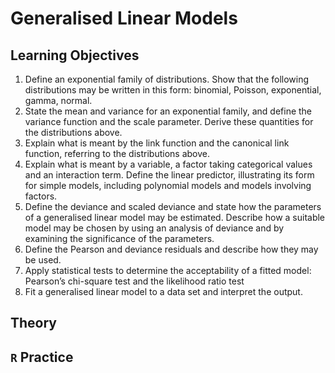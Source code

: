 # Generalised Linear Models

## Learning Objectives {-#objectives-glm}

1. Define an exponential family of distributions. Show that the following distributions may be written in this form: binomial, Poisson, exponential, gamma, normal.
2. State the mean and variance for an exponential family, and define the variance function and the scale parameter. Derive these quantities for the distributions above.
3. Explain what is meant by the link function and the canonical link function, referring to the distributions above.
4. Explain what is meant by a variable, a factor taking categorical values and an interaction term. Define the linear predictor, illustrating its form for simple models, including polynomial models and models involving factors.
5. Define the deviance and scaled deviance and state how the parameters of a generalised linear model may be estimated. Describe how a suitable model may be chosen by using an analysis of deviance and by examining the significance of the parameters.
6. Define the Pearson and deviance residuals and describe how they may be used.
7. Apply statistical tests to determine the acceptability of a fitted model: Pearson’s chi-square test and the likelihood ratio test
8. Fit a generalised linear model to a data set and interpret the output.

## Theory {-#theory-glm}

## `R` Practice {-#practice-glm}